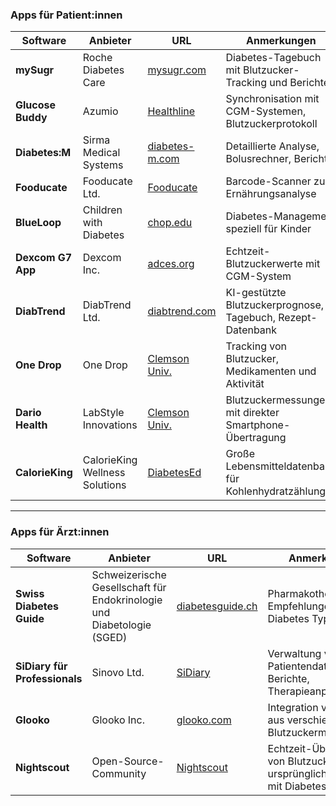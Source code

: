 ### **Apps für Patient:innen**
| Software        | Anbieter                          | URL                                          | Anmerkungen                                                                                     |
|----------------|----------------------------------|----------------------------------------------|------------------------------------------------------------------------------------------------|
| **mySugr**     | Roche Diabetes Care             | [mysugr.com](https://mysugr.com)            | Diabetes-Tagebuch mit Blutzucker-Tracking und Berichten                                         |
| **Glucose Buddy** | Azumio                        | [Healthline](https://www.healthline.com/health/diabetes/top-iphone-android-apps) | Synchronisation mit CGM-Systemen, Blutzuckerprotokoll                                          |
| **Diabetes:M** | Sirma Medical Systems           | [diabetes-m.com](https://diabetes-m.com/)   | Detaillierte Analyse, Bolusrechner, Berichte                                                   |
| **Fooducate**  | Fooducate Ltd.                  | [Fooducate](https://www.healthline.com/health/diabetes/top-iphone-android-apps) | Barcode-Scanner zur Ernährungsanalyse                                                          |
| **BlueLoop**   | Children with Diabetes         | [chop.edu](https://www.chop.edu/health-resources/diabetes-apps) | Diabetes-Management speziell für Kinder                                                        |
| **Dexcom G7 App** | Dexcom Inc.                  | [adces.org](https://www.adces.org/education/danatech/apps-dtx/find-apps-tools) | Echtzeit-Blutzuckerwerte mit CGM-System                                                        |
| **DiabTrend**  | DiabTrend Ltd.                  | [diabtrend.com](https://diabtrend.com/)     | KI-gestützte Blutzuckerprognose, Tagebuch, Rezept-Datenbank                                    |
| **One Drop**   | One Drop                        | [Clemson Univ.](https://hgic.clemson.edu/factsheet/smartphone-apps-for-diabetes-self-management-support/) | Tracking von Blutzucker, Medikamenten und Aktivität                                           |
| **Dario Health** | LabStyle Innovations         | [Clemson Univ.](https://hgic.clemson.edu/factsheet/smartphone-apps-for-diabetes-self-management-support/) | Blutzuckermessungen mit direkter Smartphone-Übertragung                                       |
| **CalorieKing** | CalorieKing Wellness Solutions | [DiabetesEd](https://diabetesed.net/apps-for-diabetes/) | Große Lebensmitteldatenbank für Kohlenhydratzählung                                           |

---

### **Apps für Ärzt:innen**
| Software                  | Anbieter                                   | URL                                          | Anmerkungen                                                                                     |
|---------------------------|-------------------------------------------|----------------------------------------------|------------------------------------------------------------------------------------------------|
| **Swiss Diabetes Guide**  | Schweizerische Gesellschaft für Endokrinologie und Diabetologie (SGED) | [diabetesguide.ch](https://www.diabetesguide.ch/de/about) | Pharmakotherapie-Empfehlungen für Diabetes Typ 2                                              |
| **SiDiary für Professionals** | Sinovo Ltd.                           | [SiDiary](https://www.sidiary.de)          | Verwaltung von Patientendaten, Berichte, Therapieanpassung                                    |
| **Glooko**               | Glooko Inc.                                | [glooko.com](https://www.glooko.com)       | Integration von Daten aus verschiedenen Blutzuckermessgeräten                                 |
| **Nightscout**           | Open-Source-Community                      | [Nightscout](https://en.wikipedia.org/wiki/Nightscout) | Echtzeit-Überwachung von Blutzuckerwerten, ursprünglich für Kinder mit Diabetes entwickelt  |
